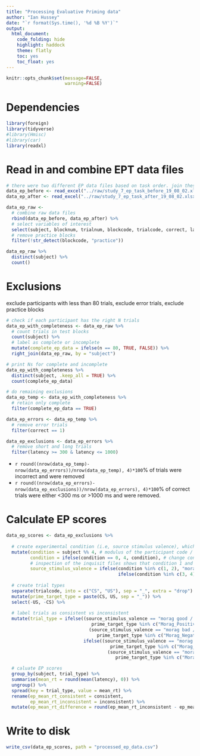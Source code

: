 ```yaml
---
title: "Processing Evaluative Priming data"
author: "Ian Hussey"
date: "`r format(Sys.time(), '%d %B %Y')`"
output: 
  html_document:
    code_folding: hide
    highlight: haddock
    theme: flatly
    toc: yes 
    toc_float: yes
---
```


```r
knitr::opts_chunk$set(message=FALSE,
                      warning=FALSE)
```

# Dependencies

```r

library(foreign)
library(tidyverse)
#library(Hmisc)
#library(car)
library(readxl)

```

# Read in and combine EPT data files

```r

# there were two different EP data files based on task order. join these together. 
data_ep_before <- read_excel("../raw/study_7_ep_task_before_19_08_02.xlsx")
data_ep_after <- read_excel("../raw/study_7_ep_task_after_19_08_02.xlsx")

data_ep_raw <- 
  # combine raw data files
  rbind(data_ep_before, data_ep_after) %>%
  # select variables of interest
  select(subject, blocknum, trialnum, blockcode, trialcode, correct, latency) %>%
  # remove practice blocks
  filter(!str_detect(blockcode, "practice"))

data_ep_raw %>%
  distinct(subject) %>%
  count()

```

# Exclusions

exclude participants with less than 80 trials, exclude error trials, exclude practice blocks

```r

# check if each participant has the right N trials
data_ep_with_completeness <- data_ep_raw %>%
  # count trials in test blocks
  count(subject) %>%
  # label as complete or incomplete
  mutate(complete_ep_data = ifelse(n == 80, TRUE, FALSE)) %>%
  right_join(data_ep_raw, by = "subject")

# print Ns for complete and incomplete
data_ep_with_completeness %>% 
  distinct(subject, .keep_all = TRUE) %>%
  count(complete_ep_data) 

# do remaining exclusions
data_ep_temp <- data_ep_with_completeness %>%
  # retain only complete
  filter(complete_ep_data == TRUE) 

data_ep_errors <- data_ep_temp %>%
  # remove error trials
  filter(correct == 1) 

data_ep_exclusions <- data_ep_errors %>%
  # remove short and long trials
  filter(latency >= 300 & latency <= 1000)

```

- `r round((nrow(data_ep_temp)-nrow(data_ep_errors))/nrow(data_ep_temp), 4)*100`% of trials were incorrect and were removed
- `r round((nrow(data_ep_errors)-nrow(data_ep_exclusions))/nrow(data_ep_errors), 4)*100`% of correct trials were either <300 ms or >1000 ms and were removed.

# Calculate EP scores 

```r

data_ep_scores <- data_ep_exclusions %>%
  
  # create experimental condition (i.e, source stimulus valence), which was set in the experiment based on the participant code
  mutate(condition = subject %% 4, # modulus of the participant code / 4
         condition = ifelse(condition == 0, 4, condition), # change condition 0 to 4 
         # inspection of the inquisit files shows that condition 1 and 2 were morag good, and 3 and 4 morag bad
         source_stimulus_valence = ifelse(condition %in% c(1, 2), "morag good / struan bad", 
                                          ifelse(condition %in% c(3, 4), "morag bad / struan good", NA)))  %>%
  
  # create trial types
  separate(trialcode, into = c("CS", "US"), sep = "_", extra = "drop") %>%
  mutate(prime_target_type = paste(CS, US, sep = "_")) %>%
  select(-US, -CS) %>%
  
  # label trials as consistent vs inconsistent
  mutate(trial_type = ifelse((source_stimulus_valence == "morag good / struan bad" & 
                                prime_target_type %in% c("Morag_Positive", "Struan_Negative")) |
                               (source_stimulus_valence == "morag bad / struan good" & 
                                  prime_target_type %in% c("Morag_Negative", "Struan_Positive")), "consistent", 
                             ifelse((source_stimulus_valence == "morag bad / struan good" & 
                                       prime_target_type %in% c("Morag_Positive", "Struan_Negative")) |
                                      (source_stimulus_valence == "morag good / struan bad" & 
                                         prime_target_type %in% c("Morag_Negative", "Struan_Positive")), "inconsistent", NA))) %>%

  # caluate EP scores
  group_by(subject, trial_type) %>%                               
  summarise(mean_rt = round(mean(latency), 0)) %>%
  ungroup() %>%
  spread(key = trial_type, value = mean_rt) %>%
  rename(ep_mean_rt_consistent = consistent,
         ep_mean_rt_inconsistent = inconsistent) %>%
  mutate(ep_mean_rt_difference = round(ep_mean_rt_inconsistent - ep_mean_rt_consistent, 0))

```

# Write to disk

```r

write_csv(data_ep_scores, path = "processed_ep_data.csv")

```

